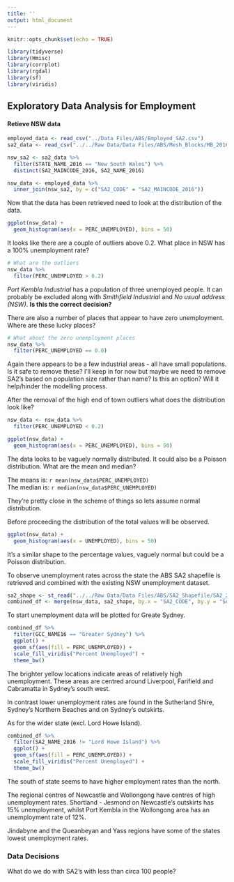 ```yaml
---
title: ''
output: html_document
---
```


```r
knitr::opts_chunk$set(echo = TRUE)
```

```r
library(tidyverse)
library(Hmisc)
library(corrplot)
library(rgdal)
library(sf)
library(viridis)
```
## Exploratory Data Analysis for Employment

#### Retieve NSW data

```r
employed_data <- read_csv("../Data Files/ABS/Employed_SA2.csv")
sa2_data <- read_csv("../../Raw Data/Data Files/ABS/Mesh_Blocks/MB_2016_NSW.csv")

nsw_sa2 <- sa2_data %>% 
  filter(STATE_NAME_2016 == "New South Wales") %>% 
  distinct(SA2_MAINCODE_2016, SA2_NAME_2016)

nsw_data <- employed_data %>% 
  inner_join(nsw_sa2, by = c("SA2_CODE" = "SA2_MAINCODE_2016"))
```

Now that the data has been retrieved need to look at the distribution of the data.

```r
ggplot(nsw_data) +
  geom_histogram(aes(x = PERC_UNEMPLOYED), bins = 50)
```

It looks like there are a couple of outliers above 0.2. What place in NSW has a 100% unemployment rate?

```r
# What are the outliers
nsw_data %>% 
  filter(PERC_UNEMPLOYED > 0.2)
```

_Port Kembla Industrial_ has a population of three unemployed people. It can probably be excluded along with _Smithfield Industrial_ and _No usual address (NSW)_. **Is this the correct decision?**  
  
There are also a number of places that appear to have zero unemployment. Where are these lucky places?

```r
# What about the zero unemployment places
nsw_data %>% 
  filter(PERC_UNEMPLOYED == 0.0)
```

Again there appears to be a few industrial areas - all have small populations. Is it safe to remove these? I'll keep in for now but maybe we need to remove SA2's based on population size rather than name? Is this an option? Will it help/hinder the modelling process.  
  
After the removal of the high end of town outliers what does the distribution look like?
```r
nsw_data <- nsw_data %>% 
  filter(PERC_UNEMPLOYED < 0.2)

ggplot(nsw_data) +
  geom_histogram(aes(x = PERC_UNEMPLOYED), bins = 50)
```

The data looks to be vaguely normally distributed. It could also be a Poisson distribution. What are the mean and median?  
  
The means is: `r mean(nsw_data$PERC_UNEMPLOYED)`  
The median is: `r median(nsw_data$PERC_UNEMPLOYED)`  
  
They're pretty close in the scheme of things so lets assume normal distribution. 
  
Before proceeding the distribution of the total values will be observed.
```r
ggplot(nsw_data) +
  geom_histogram(aes(x = UNEMPLOYED), bins = 50)
```
It's a similar shape to the percentage values, vaguely normal but could be a Poisson distribution.  
  
To observe unemployment rates across the state the ABS SA2 shapefile is retrieved and combined with the existing NSW unemployment dataset.   
```r
sa2_shape <- st_read("../../Raw Data/Data Files/ABS/SA2_Shapefile/SA2_2016_AUST.shp", quiet = TRUE)
combined_df <- merge(nsw_data, sa2_shape, by.x = "SA2_CODE", by.y = "SA2_MAIN16")
```

To start unemployment data will be plotted for Greate Sydney.
```r
combined_df %>% 
  filter(GCC_NAME16 == "Greater Sydney") %>% 
  ggplot() +
  geom_sf(aes(fill = PERC_UNEMPLOYED)) +
  scale_fill_viridis("Percent Unemployed") +
  theme_bw()
```

The brighter yellow locations indicate areas of relatively high unemployment. These areas are centred around Liverpool, Farifield and Cabramatta in Sydney's south west.  
  
In contrast lower unemployment rates are found in the Sutherland Shire, Sydney's Northern Beaches and on Sydney's outskirts.  
  
As for the wider state (excl. Lord Howe Island).

```r
combined_df %>% 
  filter(SA2_NAME_2016 != "Lord Howe Island") %>% 
  ggplot() +
  geom_sf(aes(fill = PERC_UNEMPLOYED)) +
  scale_fill_viridis("Percent Unemployed") +
  theme_bw()
```

The south of state seems to have higher employment rates than the north.  
  
The regional centres of Newcastle and Wollongong have centres of high unemployment rates. Shortland - Jesmond on Newcastle's outskirts has 15% unemployment, whilst Port Kembla in the Wollongong area has an unemployment rate of 12%.  
  
Jindabyne and the Queanbeyan and Yass regions have some of the states lowest unemployment rates.

### Data Decisions
What do we do with SA2's with less than circa 100 people?